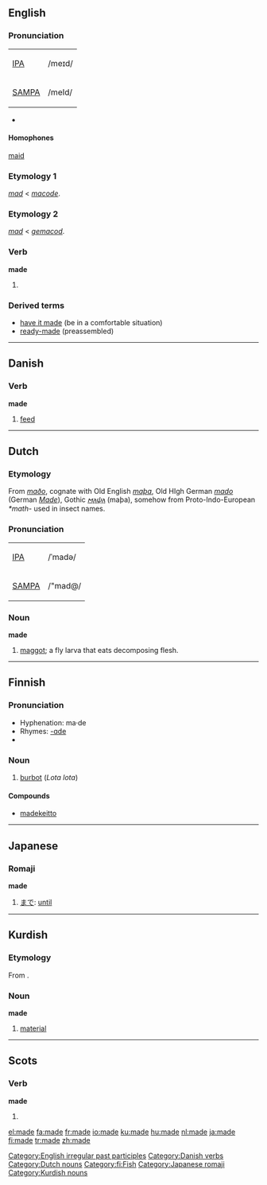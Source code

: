{{see|Made}}
{{wikipedia}}
==English==

{{rank|A|should|can|82|made|did|such|great}}

===Pronunciation===
{| border=1 cellpadding=5
| [[w:IPA|IPA]] || /meɪd/
|-
| [[w:SAMPA|SAMPA]] || /meId/
|}
*{{audio|en-us-made.ogg|Audio (US)}}
*:{{rhymes|eɪd}}

====Homophones====
[[maid]]

===Etymology 1===
{{ME.}} ''[[mad]]'' < {{OE.}} ''[[macode]]''.

===Etymology 2===
{{ME.}} ''[[mad]]'' < {{OE.}} ''[[gemacod]]''.

===Verb===
'''made'''
#{{past of|[[make]]}}
[[Category:English irregular past participles]]

===Derived terms===
*[[have it made]] (be in a comfortable situation)
*[[ready-made]] (preassembled)

----

==Danish==

===Verb===
'''made'''

# [[feed]]

[[Category:Danish verbs]]

----

==Dutch==

===Etymology===
From {{OS.|nl}} ''[[maðo]]'', cognate with Old English ''[[maþa]]'', Old HIgh German ''[[mado]]'' (German ''[[Made]]''), Gothic ''[[𐌼𐌰𐌸𐌰]]'' (maþa),
somehow from Proto-Indo-European ''*math-'' used in insect names.

===Pronunciation===
{| border=1 cellpadding=5
| [[w:IPA|IPA]] || /ˈmadə/
|-
| [[w:SAMPA|SAMPA]] || /"mad@/
|}

===Noun===
'''made''' {{f}}

# [[maggot]]; a fly larva that eats decomposing flesh.

[[Category:Dutch nouns]]

----

==Finnish==

===Pronunciation===
*Hyphenation: ma·de
*Rhymes: [[Rhymes:Finnish:-ɑde|-ɑde]]
*{{IPA|lang=fi|[ˈmɑde]}}

===Noun===
{{fi-noun|ma|type=sade}}

# [[burbot]] (''Lota lota'')

====Compounds====
*[[madekeitto]]

[[Category:fi:Fish]]

----

==Japanese==
{{ja-attention|Romaji header should be replaced with POS header|key=p}}

===Romaji===
'''made'''

# [[まで]]: [[until]]

[[Category:Japanese romaji]]

----

==Kurdish==

===Etymology===
From {{Arab.|ku}}.

===Noun===
'''made'''

# [[material]]

[[Category:Kurdish nouns]]

----

==Scots==

===Verb===
'''made'''

# {{past of|[[mak#Scots|mak]]|lang=Scots}}

[[el:made]]
[[fa:made]]
[[fr:made]]
[[io:made]]
[[ku:made]]
[[hu:made]]
[[nl:made]]
[[ja:made]]
[[fi:made]]
[[tr:made]]
[[zh:made]]
